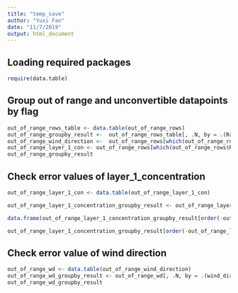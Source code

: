 ```yaml
---
title: "temp_save"
author: "Yuxi Fan"
date: "11/7/2019"
output: html_document
---
```

## Loading required packages
```r
require(data.table)
```


## Group out of range and unconvertible datapoints by flag 
```r
out_of_range_rows_table <- data.table(out_of_range_rows)
out_of_range_groupby_result <-  out_of_range_rows_table[, .N, by = .(Range_flag)] 
out_of_range_wind_direction <-  out_of_range_rows[which(out_of_range_rows$Range_flag == "wind_direction"),]
out_of_range_layer_1_con <- out_of_range_rows[which(out_of_range_rows$Range_flag == "layer_1_concentration"),]
out_of_range_groupby_result
```

## Check error values of layer_1_concentration
```r
out_of_range_layer_1_con <- data.table(out_of_range_layer_1_con)

out_of_range_layer_1_concentration_groupby_result <- out_of_range_layer_1_con[, .N, by = .(ring_id,dt)]

data.frame(out_of_range_layer_1_concentration_groupby_result[order(-out_of_range_layer_1_concentration_groupby_result$N),])

out_of_range_layer_1_concentration_groupby_result[order(-out_of_range_layer_1_concentration_groupby_result$ring_id),]

```

## Check error value of wind direction
```r
out_of_range_wd <- data.table(out_of_range_wind_direction)
out_of_range_wd_groupby_result <- out_of_range_wd[, .N, by = .(wind_direction)]
out_of_range_wd_groupby_result
```